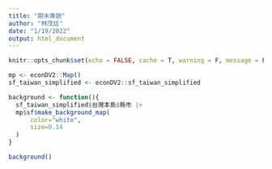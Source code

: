 ```yaml
---
title: "期末專題"
author: "林茂廷"
date: "1/19/2022"
output: html_document
---
```


```r
knitr::opts_chunk$set(echo = FALSE, cache = T, warning = F, message = F)
```


```r
mp <- econDV2::Map()
sf_taiwan_simplified <- econDV2::sf_taiwan_simplified

background <- function(){
  sf_taiwan_simplified$台灣本島$縣市 |>
  mp$sf$make_background_map(
      color="white",
      size=0.14
  )
}

background()
```

